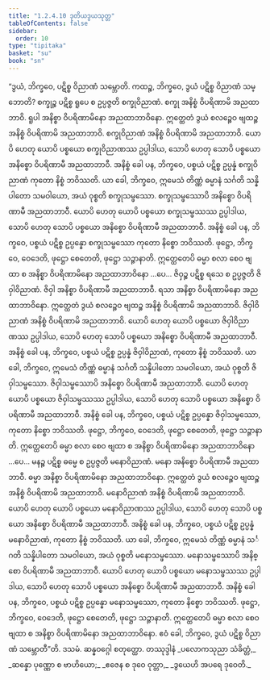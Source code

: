 ```yaml
---
title: "1.2.4.10 ဒုတိယဒွယသုတ္တ"
tableOfContents: false
sidebar:
  order: 10
type: "tipitaka"
basket: "su"
book: "sn"
---
```



<DynamicBreadcrumb />

<Division number="93" book="sn" e="ch" v="18" p="295">

<Paragraph number="449" book="sn">
“ဒွယံ, ဘိက္ခဝေ, ပဋိစ္စ ဝိညာဏံ သမ္ဘောတိ. ကထဉ္စ, ဘိက္ခဝေ, ဒွယံ ပဋိစ္စ ဝိညာဏံ သမ္ဘောတိ? စက္ခုဉ္စ ပဋိစ္စ ရူပေ စ ဥပ္ပဇ္ဇတိ စက္ခုဝိညာဏံ. စက္ခု အနိစ္စံ ဝိပရိဏာမိ အညထာဘာဝိ. ရူပါ အနိစ္စာ ဝိပရိဏာမိနော အညထာဘာဝိနော. ဣတ္ထေတံ ဒွယံ စလဉ္စေဝ ဗျထဉ္စ အနိစ္စံ ဝိပရိဏာမိ အညထာဘာဝိ. စက္ခုဝိညာဏံ အနိစ္စံ ဝိပရိဏာမိ အညထာဘာဝိ. ယောပိ ဟေတု ယောပိ ပစ္စယော စက္ခုဝိညာဏဿ ဥပ္ပါဒါယ, သောပိ ဟေတု သောပိ ပစ္စယော အနိစ္စော ဝိပရိဏာမီ အညထာဘာဝီ. အနိစ္စံ ခေါ ပန, ဘိက္ခဝေ, ပစ္စယံ ပဋိစ္စ ဥပ္ပန္နံ စက္ခုဝိညာဏံ ကုတော နိစ္စံ ဘဝိဿတိ. ယာ ခေါ, ဘိက္ခဝေ, ဣမေသံ တိဏ္ဏံ ဓမ္မာနံ သင်္ဂတိ သန္နိပါတော သမဝါယော, အယံ ဝုစ္စတိ စက္ခုသမ္ဖဿော. စက္ခုသမ္ဖဿောပိ အနိစ္စော ဝိပရိဏာမီ အညထာဘာဝီ. ယောပိ ဟေတု ယောပိ ပစ္စယော စက္ခုသမ္ဖဿဿ ဥပ္ပါဒါယ, သောပိ ဟေတု သောပိ ပစ္စယော အနိစ္စော ဝိပရိဏာမီ အညထာဘာဝီ. အနိစ္စံ ခေါ ပန, ဘိက္ခဝေ, ပစ္စယံ ပဋိစ္စ ဥပ္ပန္နော စက္ခုသမ္ဖဿော ကုတော နိစ္စော ဘဝိဿတိ. ဖုဋ္ဌော, ဘိက္ခဝေ, ဝေဒေတိ, ဖုဋ္ဌော စေတေတိ, ဖုဋ္ဌော သဉ္ဇာနာတိ. ဣတ္ထေတေပိ ဓမ္မာ စလာ စေဝ ဗျထာ စ အနိစ္စာ ဝိပရိဏာမိနော အညထာဘာဝိနော …ပေ…
</Paragraph>

<Paragraph number="450" book="sn">
ဇိဝှဉ္စ ပဋိစ္စ ရသေ စ ဥပ္ပဇ္ဇတိ ဇိဝှါဝိညာဏံ. ဇိဝှါ အနိစ္စာ ဝိပရိဏာမီ အညထာဘာဝီ. ရသာ အနိစ္စာ ဝိပရိဏာမိနော အညထာဘာဝိနော. ဣတ္ထေတံ ဒွယံ စလဉ္စေဝ ဗျထဉ္စ အနိစ္စံ ဝိပရိဏာမိ အညထာဘာဝိ. ဇိဝှါဝိညာဏံ အနိစ္စံ ဝိပရိဏာမိ အညထာဘာဝိ. ယောပိ ဟေတု ယောပိ ပစ္စယော ဇိဝှါဝိညာဏဿ ဥပ္ပါဒါယ, သောပိ ဟေတု သောပိ ပစ္စယော အနိစ္စော ဝိပရိဏာမီ အညထာဘာဝီ. အနိစ္စံ ခေါ ပန, ဘိက္ခဝေ, ပစ္စယံ ပဋိစ္စ ဥပ္ပန္နံ ဇိဝှါဝိညာဏံ, ကုတော နိစ္စံ ဘဝိဿတိ. ယာ ခေါ, ဘိက္ခဝေ, ဣမေသံ တိဏ္ဏံ ဓမ္မာနံ သင်္ဂတိ သန္နိပါတော သမဝါယော, အယံ ဝုစ္စတိ ဇိဝှါသမ္ဖဿော. ဇိဝှါသမ္ဖဿောပိ အနိစ္စော ဝိပရိဏာမီ အညထာဘာဝီ. ယောပိ ဟေတု ယောပိ ပစ္စယော ဇိဝှါသမ္ဖဿဿ ဥပ္ပါဒါယ, သောပိ ဟေတု သောပိ ပစ္စယော အနိစ္စော ဝိပရိဏာမီ အညထာဘာဝီ. အနိစ္စံ ခေါ ပန, ဘိက္ခဝေ, ပစ္စယံ ပဋိစ္စ ဥပ္ပန္နော ဇိဝှါသမ္ဖဿော, ကုတော နိစ္စော ဘဝိဿတိ. ဖုဋ္ဌော, ဘိက္ခဝေ, ဝေဒေတိ, ဖုဋ္ဌော စေတေတိ, ဖုဋ္ဌော သဉ္ဇာနာတိ. ဣတ္ထေတေပိ ဓမ္မာ စလာ စေဝ ဗျထာ စ အနိစ္စာ ဝိပရိဏာမိနော အညထာဘာဝိနော …ပေ…
</Paragraph>

<Paragraph number="451" book="sn">
မနဉ္စ ပဋိစ္စ ဓမ္မေ စ ဥပ္ပဇ္ဇတိ မနောဝိညာဏံ. မနော အနိစ္စော ဝိပရိဏာမီ အညထာဘာဝီ. ဓမ္မာ အနိစ္စာ ဝိပရိဏာမိနော အညထာဘာဝိနော. ဣတ္ထေတံ ဒွယံ စလဉ္စေဝ ဗျထဉ္စ အနိစ္စံ ဝိပရိဏာမိ အညထာဘာဝိ. မနောဝိညာဏံ အနိစ္စံ ဝိပရိဏာမိ အညထာဘာဝိ. ယောပိ ဟေတု ယောပိ ပစ္စယော မနောဝိညာဏဿ ဥပ္ပါဒါယ, သောပိ ဟေတု သောပိ ပစ္စယော အနိစ္စော ဝိပရိဏာမီ အညထာဘာဝီ. အနိစ္စံ ခေါ ပန, ဘိက္ခဝေ, ပစ္စယံ ပဋိစ္စ ဥပ္ပန္နံ မနောဝိညာဏံ, ကုတော နိစ္စံ ဘဝိဿတိ. ယာ ခေါ, ဘိက္ခဝေ, ဣမေသံ တိဏ္ဏံ ဓမ္မာနံ သင်္ဂတိ သန္နိပါတော သမဝါယော, အယံ ဝုစ္စတိ မနောသမ္ဖဿော. မနောသမ္ဖဿောပိ အနိစ္စော ဝိပရိဏာမီ အညထာဘာဝီ. ယောပိ ဟေတု ယောပိ ပစ္စယော မနောသမ္ဖဿဿ ဥပ္ပါဒါယ, သောပိ ဟေတု သောပိ ပစ္စယော အနိစ္စော ဝိပရိဏာမီ အညထာဘာဝီ. အနိစ္စံ ခေါ ပန, ဘိက္ခဝေ, ပစ္စယံ ပဋိစ္စ ဥပ္ပန္နော မနောသမ္ဖဿော, ကုတော နိစ္စော ဘဝိဿတိ. ဖုဋ္ဌော, ဘိက္ခဝေ, ဝေဒေတိ, ဖုဋ္ဌော စေတေတိ, ဖုဋ္ဌော သဉ္ဇာနာတိ. ဣတ္ထေတေပိ ဓမ္မာ စလာ စေဝ ဗျထာ စ အနိစ္စာ ဝိပရိဏာမိနော အညထာဘာဝိနော. ဧဝံ ခေါ, ဘိက္ခဝေ, ဒွယံ ပဋိစ္စ ဝိညာဏံ သမ္ဘောတီ”တိ.

</Paragraph>
</Division>

<Paragraph number="452" type="center" book="sn">
ဒသမံ.



</Paragraph>

<Paragraph number="453" type="center" book="sn">
ဆန္နဝဂ္ဂေါ စတုတ္ထော.



</Paragraph>

<Paragraph number="454" type="center" book="sn">
တဿုဒ္ဒါနံ


</Paragraph>

<Paragraph number="455" type="verses" book="sn">
_ပလောကသုညာ သံခိတ္တံ,_  
_ဆန္နော ပုဏ္ဏော စ ဗာဟိယော;_  
_ဧဇေန စ ဒုဝေ ဝုတ္တာ,_  
_ဒွယေဟိ အပရေ ဒုဝေတိ._
</Paragraph>
